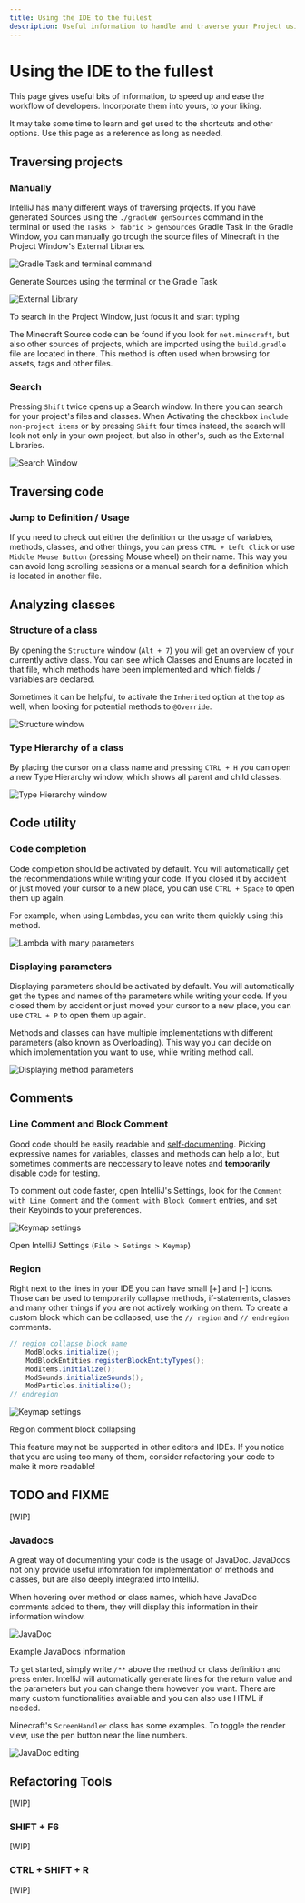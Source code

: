 ```yaml
---
title: Using the IDE to the fullest
description: Useful information to handle and traverse your Project using the IDE.
---
```




# Using the IDE to the fullest

This page gives useful bits of information, to speed up and ease the workflow of developers. Incorporate them into yours, to your liking.

<Callout type="info">It may take some time to learn and get used to the shortcuts and other options. Use this page as a reference as long as needed.</Callout>

## Traversing projects

### Manually

IntelliJ has many different ways of traversing projects. If you have generated Sources using the `./gradleW genSources` command in the terminal
or used the `Tasks > fabric > genSources` Gradle Task in the Gradle Window, you can manually go trough the source files of Minecraft in the
Project Window's External Libraries. 

![Gradle Task and terminal command](/useful-ide/useful-ide_01.png)

<Subtitle>Generate Sources using the terminal or the Gradle Task</Subtitle>


![External Library](/useful-ide/useful-ide_02.png)

<Subtitle>To search in the Project Window, just focus it and start typing</Subtitle>

The Minecraft Source code can be found if you look for `net.minecraft`, but also other sources of projects, which are imported using the `build.gradle` file
are located in there. This method is often used when browsing for assets, tags and other files.

### Search

Pressing `Shift` twice opens up a Search window. In there you can search for your project's files and classes. When Activating the checkbox `include non-project items`
or by pressing `Shift` four times instead, the search will look not only in your own project, but also in other's, such as the External Libraries.

![Search Window](/useful-ide/useful-ide_03.png)

## Traversing code

### Jump to Definition / Usage

If you need to check out either the definition or the usage of variables, methods, classes, and other things, you can press `CTRL + Left Click`
or use `Middle Mouse Button` (pressing Mouse wheel) on their name. This way you can avoid long scrolling sessions or a manual
search for a definition which is located in another file.

## Analyzing classes

### Structure of a class

By opening the `Structure` window (`Alt + 7`) you will get an overview of your currently active class. You can see which Classes and Enums
are located in that file, which methods have been implemented and which fields / variables are declared.

Sometimes it can be helpful,
to activate the `Inherited` option at the top as well, when looking for potential methods to `@Override`.

![Structure window](/useful-ide/useful-ide_04.png)

### Type Hierarchy of a class

By placing the cursor on a class name and pressing `CTRL + H` you can open a new Type Hierarchy window, which shows all parent and child classes.

![Type Hierarchy window](/useful-ide/useful-ide_05.png)

## Code utility

### Code completion 

Code completion should be activated by default. You will automatically get the recommendations while writing your code. If you closed it by
accident or just moved your cursor to a new place, you can use `CTRL + Space` to open them up again.

For example, when using Lambdas, you can write them quickly using this method.

![Lambda with many parameters](/useful-ide/useful-ide_06.png)

### Displaying parameters

Displaying parameters should be activated by default. You will automatically get the types and names of the parameters while writing your code.
If you closed them by accident or just moved your cursor to a new place, you can use `CTRL + P` to open them up again.

Methods and classes can have multiple implementations with different parameters (also known as Overloading). This way you can decide on which
implementation you want to use, while writing method call.

![Displaying method parameters](/useful-ide/useful-ide_07.png)

## Comments

### Line Comment and Block Comment

Good code should be easily readable and [self-documenting](https://bytedev.medium.com/code-comment-anti-patterns-and-why-the-comment-you-just-wrote-is-probably-not-needed-919a92cf6758). Picking expressive names for variables, classes and methods can help a lot, but sometimes
comments are neccessary to leave notes and <b>temporarily</b> disable code for testing.

To comment out code faster, open IntelliJ's Settings, look for the `Comment with Line Comment`
and the `Comment with Block Comment` entries, and set their Keybinds to your preferences.

![Keymap settings](/useful-ide/useful-ide_08.png)

<Subtitle>Open IntelliJ Settings (`File > Setings > Keymap`)</Subtitle>

### Region

Right next to the lines in your IDE you can have small [+] and [-] icons. Those can be used to temporarily collapse methods, if-statements, classes and many other things
if you are not actively working on them. To create a custom block which can be collapsed, use the `// region` and `// endregion` comments.

```java
// region collapse block name
    ModBlocks.initialize();
    ModBlockEntities.registerBlockEntityTypes();
    ModItems.initialize();
    ModSounds.initializeSounds();
    ModParticles.initialize();
// endregion

```

![Keymap settings](/useful-ide/useful-ide_09.png)

<Subtitle>Region comment block collapsing</Subtitle>

<Callout type="warning">This feature may not be supported in other editors and IDEs.
If you notice that you are using too many of them, consider refactoring your code to make it more readable!</Callout>

## TODO and FIXME

[WIP]

### Javadocs

A great way of documenting your code is the usage of JavaDoc. JavaDocs not only provide useful infomration for implementation of methods and classes, but are also
deeply integrated into IntelliJ.

When hovering over method or class names, which have JavaDoc comments added to them, they will display this information in their information window.

![JavaDoc](/useful-ide/useful-ide_10.png)

<Subtitle>Example JavaDocs information</Subtitle>

To get started, simply write `/**` above the method or class definition and press enter. IntelliJ will automatically generate lines for the return value
and the parameters but you can change them however you want. There are many custom functionalities available and you can also use HTML if needed.

Minecraft's `ScreenHandler` class has some examples. To toggle the render view, use the pen button near the line numbers.

![JavaDoc editing](/useful-ide/useful-ide_11.png)

## Refactoring Tools

[WIP]

### SHIFT + F6

[WIP]

### CTRL + SHIFT + R

[WIP]
